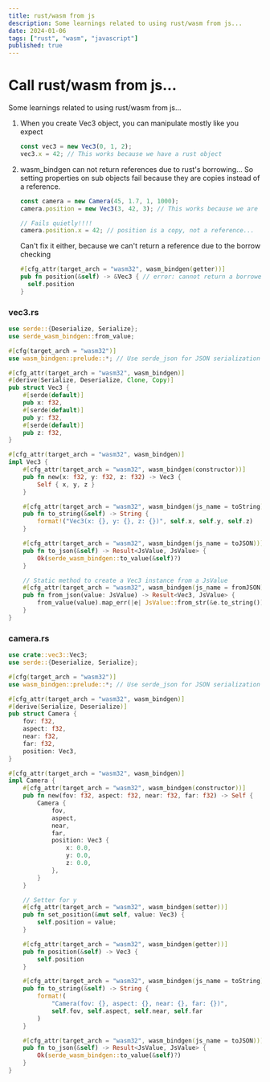 ```yaml
---
title: rust/wasm from js
description: Some learnings related to using rust/wasm from js...
date: 2024-01-06
tags: ["rust", "wasm", "javascript"]
published: true
---
```


# Call rust/wasm from js...

Some learnings related to using rust/wasm from js...

1. When you create Vec3 object, you can manipulate mostly like you expect

   ```js
   const vec3 = new Vec3(0, 1, 2);
   vec3.x = 42; // This works because we have a rust object
   ```

2. wasm_bindgen can not return references due to rust's borrowing... So setting
   properties on sub objects fail because they are copies instead of a
   reference.

   ```js
   const camera = new Camera(45, 1.7, 1, 1000);
   camera.position = new Vec3(3, 42, 3); // This works because we are replacing the whole object

   // Fails quietly!!!!
   camera.position.x = 42; // position is a copy, not a reference...
   ```

   Can't fix it either, because we can't return a reference due to the borrow
   checking

   ```rust
   #[cfg_attr(target_arch = "wasm32", wasm_bindgen(getter))]
   pub fn position(&self) -> &Vec3 { // error: cannot return a borrowed ref with #[wasm_bindgen]
     self.position
   }
   ```

### vec3.rs

```rust
use serde::{Deserialize, Serialize};
use serde_wasm_bindgen::from_value;

#[cfg(target_arch = "wasm32")]
use wasm_bindgen::prelude::*; // Use serde_json for JSON serialization

#[cfg_attr(target_arch = "wasm32", wasm_bindgen)]
#[derive(Serialize, Deserialize, Clone, Copy)]
pub struct Vec3 {
    #[serde(default)]
    pub x: f32,
    #[serde(default)]
    pub y: f32,
    #[serde(default)]
    pub z: f32,
}

#[cfg_attr(target_arch = "wasm32", wasm_bindgen)]
impl Vec3 {
    #[cfg_attr(target_arch = "wasm32", wasm_bindgen(constructor))]
    pub fn new(x: f32, y: f32, z: f32) -> Vec3 {
        Self { x, y, z }
    }

    #[cfg_attr(target_arch = "wasm32", wasm_bindgen(js_name = toString))]
    pub fn to_string(&self) -> String {
        format!("Vec3(x: {}, y: {}, z: {})", self.x, self.y, self.z)
    }

    #[cfg_attr(target_arch = "wasm32", wasm_bindgen(js_name = toJSON))]
    pub fn to_json(&self) -> Result<JsValue, JsValue> {
        Ok(serde_wasm_bindgen::to_value(&self)?)
    }

    // Static method to create a Vec3 instance from a JsValue
    #[cfg_attr(target_arch = "wasm32", wasm_bindgen(js_name = fromJSON))]
    pub fn from_json(value: JsValue) -> Result<Vec3, JsValue> {
        from_value(value).map_err(|e| JsValue::from_str(&e.to_string()))
    }
}
```

### camera.rs

```rust
use crate::vec3::Vec3;
use serde::{Deserialize, Serialize};

#[cfg(target_arch = "wasm32")]
use wasm_bindgen::prelude::*; // Use serde_json for JSON serialization

#[cfg_attr(target_arch = "wasm32", wasm_bindgen)]
#[derive(Serialize, Deserialize)]
pub struct Camera {
    fov: f32,
    aspect: f32,
    near: f32,
    far: f32,
    position: Vec3,
}

#[cfg_attr(target_arch = "wasm32", wasm_bindgen)]
impl Camera {
    #[cfg_attr(target_arch = "wasm32", wasm_bindgen(constructor))]
    pub fn new(fov: f32, aspect: f32, near: f32, far: f32) -> Self {
        Camera {
            fov,
            aspect,
            near,
            far,
            position: Vec3 {
                x: 0.0,
                y: 0.0,
                z: 0.0,
            },
        }
    }

    // Setter for y
    #[cfg_attr(target_arch = "wasm32", wasm_bindgen(setter))]
    pub fn set_position(&mut self, value: Vec3) {
        self.position = value;
    }

    #[cfg_attr(target_arch = "wasm32", wasm_bindgen(getter))]
    pub fn position(&self) -> Vec3 {
        self.position
    }

    #[cfg_attr(target_arch = "wasm32", wasm_bindgen(js_name = toString))]
    pub fn to_string(&self) -> String {
        format!(
            "Camera(fov: {}, aspect: {}, near: {}, far: {})",
            self.fov, self.aspect, self.near, self.far
        )
    }

    #[cfg_attr(target_arch = "wasm32", wasm_bindgen(js_name = toJSON))]
    pub fn to_json(&self) -> Result<JsValue, JsValue> {
        Ok(serde_wasm_bindgen::to_value(&self)?)
    }
}
```
